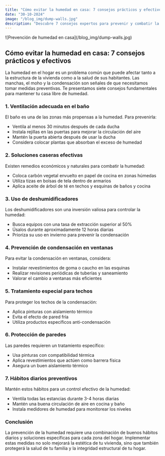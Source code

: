 ```yaml
---
title: "Cómo evitar la humedad en casa: 7 consejos prácticos y efectivos"
date: "30-10-2024"
image: "/blog_img/dump-walls.jpg"
description: "Descubre 7 consejos expertos para prevenir y combatir la humedad en tu hogar, desde soluciones caseras hasta reformas efectivas."
---
```


<div className="flex justify-center">
<article className="prose max-w-none w-full">

<div className="flex flex-col items-center">
  <div className="mb-0">
    ![Prevención de humedad en casa](/blog_img/dump-walls.jpg)
    <h1 className="text-center text-xl font-bold">
      Cómo evitar la humedad en casa: 7 consejos prácticos y efectivos
    </h1>
  </div>
</div>

La humedad en el hogar es un problema común que puede afectar tanto a la estructura de la vivienda como a la salud de sus habitantes. Las manchas, el moho y la condensación son señales de que necesitamos tomar medidas preventivas. Te presentamos siete consejos fundamentales para mantener tu casa libre de humedad.

### 1. Ventilación adecuada en el baño

El baño es una de las zonas más propensas a la humedad. Para prevenirla:

- Ventila al menos 30 minutos después de cada ducha
- Instala rejillas en las puertas para mejorar la circulación del aire
- Mantén la puerta abierta después de usar la ducha
- Considera colocar plantas que absorban el exceso de humedad

### 2. Soluciones caseras efectivas

Existen remedios económicos y naturales para combatir la humedad:

- Coloca carbón vegetal envuelto en papel de cocina en zonas húmedas
- Utiliza tizas en bolsas de tela dentro de armarios
- Aplica aceite de árbol de té en techos y esquinas de baños y cocina

### 3. Uso de deshumidificadores

Los deshumidificadores son una inversión valiosa para controlar la humedad:

- Busca equipos con una tasa de extracción superior al 50%
- Úsalos durante aproximadamente 12 horas diarias
- Prioriza su uso en invierno para prevenir la condensación

### 4. Prevención de condensación en ventanas

Para evitar la condensación en ventanas, considera:

- Instalar revestimientos de goma o caucho en las esquinas
- Realizar revisiones periódicas de tuberías y saneamiento
- Valorar el cambio a ventanas más eficientes

### 5. Tratamiento especial para techos

Para proteger los techos de la condensación:

- Aplica pinturas con aislamiento térmico
- Evita el efecto de pared fría
- Utiliza productos específicos anti-condensación

### 6. Protección de paredes

Las paredes requieren un tratamiento específico:

- Usa pinturas con compatibilidad térmica
- Aplica revestimientos que actúen como barrera física
- Asegura un buen aislamiento térmico

### 7. Hábitos diarios preventivos

Mantén estos hábitos para un control efectivo de la humedad:

- Ventila todas las estancias durante 3-4 horas diarias
- Mantén una buena circulación de aire en cocina y baño
- Instala medidores de humedad para monitorear los niveles

### Conclusión

<div className="flex flex-col items-center">
  La prevención de la humedad requiere una combinación de buenos hábitos diarios y soluciones específicas para cada zona del hogar. Implementar estas medidas no solo mejorará la estética de tu vivienda, sino que también protegerá la salud de tu familia y la integridad estructural de tu hogar.
</div>
</article>
</div>

